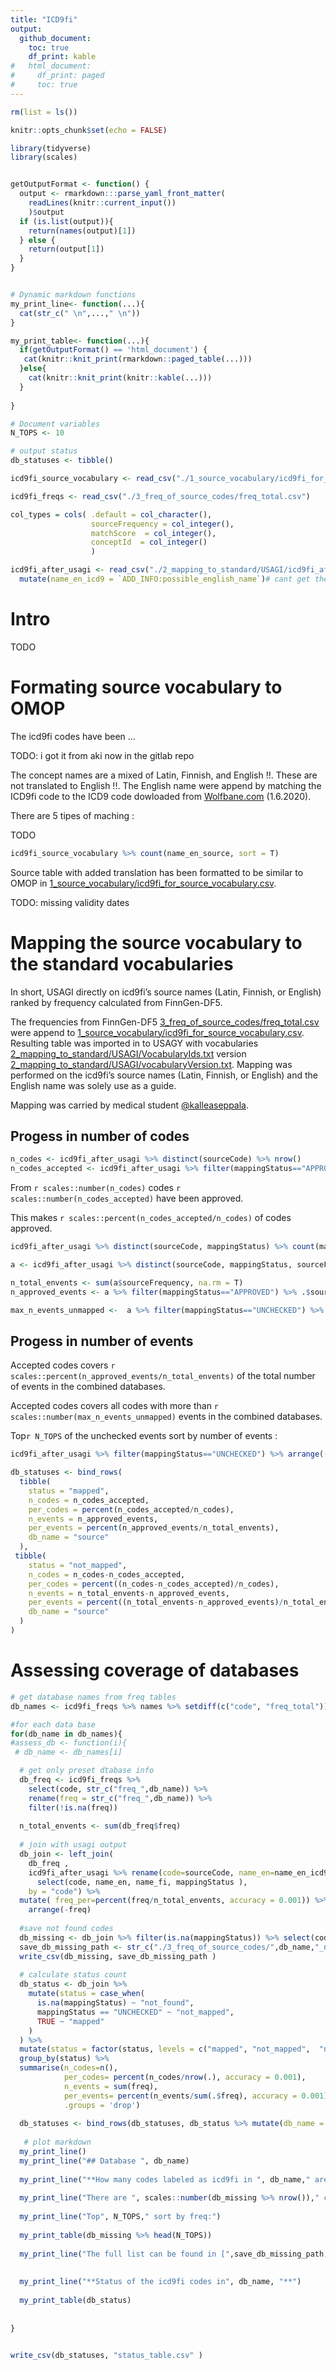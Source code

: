 ```yaml
---
title: "ICD9fi"
output:
  github_document:
    toc: true
    df_print: kable
#   html_document:
#     df_print: paged
#     toc: true
---
```


```r
rm(list = ls())

knitr::opts_chunk$set(echo = FALSE)

library(tidyverse)
library(scales)


getOutputFormat <- function() {
  output <- rmarkdown:::parse_yaml_front_matter(
    readLines(knitr::current_input())
    )$output
  if (is.list(output)){
    return(names(output)[1])
  } else {
    return(output[1])
  }
}


# Dynamic markdown functions
my_print_line<- function(...){
  cat(str_c(" \n",...," \n"))
}

my_print_table<- function(...){
  if(getOutputFormat() == 'html_document') {
   cat(knitr::knit_print(rmarkdown::paged_table(...)))
  }else{
    cat(knitr::knit_print(knitr::kable(...)))
  }
  
}

# Document variables 
N_TOPS <- 10

# output status
db_statuses <- tibble()

```

```r
icd9fi_source_vocabulary <- read_csv("./1_source_vocabulary/icd9fi_for_source_vocabulary.csv")

icd9fi_freqs <- read_csv("./3_freq_of_source_codes/freq_total.csv")

col_types = cols( .default = col_character(), 
                  sourceFrequency = col_integer(),
                  matchScore  = col_integer(),
                  conceptId  = col_integer()
                  )

icd9fi_after_usagi <- read_csv("./2_mapping_to_standard/USAGI/icd9fi_after_usagi.csv", col_types = col_types) %>% 
  mutate(name_en_icd9 = `ADD_INFO:possible_english_name`)# cant get the encoding rigth
```


# Intro
TODO



# Formating source vocabulary to OMOP
The icd9fi codes have been ...

TODO: i got it from aki now in the gitlab repo 

The concept names are a mixed of Latin, Finnish, and English !!. These are not translated to English !!. The English name were append by matching the ICD9fi code to the ICD9 code dowloaded from [Wolfbane.com](http://www.wolfbane.com/icd/) (1.6.2020). 

There are 5 tipes of maching : 

TODO

```r
icd9fi_source_vocabulary %>% count(name_en_source, sort = T)
```

Source table with added translation has been formatted to be similar to OMOP in  [1_source_vocabulary/icd9fi_for_source_vocabulary.csv](1_source_vocabulary/icd9fi_for_source_vocabulary.csv). 

TODO: missing validity dates 

# Mapping the source vocabulary to the standard vocabularies
In short, USAGI directly on icd9fi's source names (Latin, Finnish, or English) ranked by frequency calculated from FinnGen-DF5.

The frequencies from FinnGen-DF5 [3_freq_of_source_codes/freq_total.csv](3_freq_of_source_codes/freq_total.csv)
were append to  [1_source_vocabulary/icd9fi_for_source_vocabulary.csv](1_source_vocabulary/icd9fi_for_source_vocabulary.csv). 
Resulting table was imported in to USAGY with vocabularies [2_mapping_to_standard/USAGI/VocabularyIds.txt](2_mapping_to_standard/USAGI/VocabularyIds.txt) version [2_mapping_to_standard/USAGI/vocabularyVersion.txt](2_mapping_to_standard/USAGI/vocabularyVersion.txt). Mapping was performed on the icd9fi's source names (Latin, Finnish, or English) and the English name was solely use as a guide.  

Mapping was carried by medical student [\@kalleaseppala](github.com/kalleaseppala). 


## Progess in number of codes
```r
n_codes <- icd9fi_after_usagi %>% distinct(sourceCode) %>% nrow()
n_codes_accepted <- icd9fi_after_usagi %>% filter(mappingStatus=="APPROVED") %>% distinct(sourceCode) %>% nrow()
```


From `r scales::number(n_codes)` codes `r scales::number(n_codes_accepted)` have been approved. 

This makes `r scales::percent(n_codes_accepted/n_codes)` of codes approved. 


```r
icd9fi_after_usagi %>% distinct(sourceCode, mappingStatus) %>% count(mappingStatus) %>% filter(mappingStatus!="0.3793565332889557")
```

```r
a <- icd9fi_after_usagi %>% distinct(sourceCode, mappingStatus, sourceFrequency)

n_total_envents <- sum(a$sourceFrequency, na.rm = T)
n_approved_events <- a %>% filter(mappingStatus=="APPROVED") %>% .$sourceFrequency %>% sum(na.rm = T)

max_n_events_unmapped <-  a %>% filter(mappingStatus=="UNCHECKED") %>% .$sourceFrequency %>%  max(na.rm = T)
```

## Progess in number of events

Accepted codes covers `r scales::percent(n_approved_events/n_total_envents)` of the total number of events in the combined databases. 

Accepted codes covers all codes with more than `r scales::number(max_n_events_unmapped)` events in the combined databases.

Top`r N_TOPS` of the unchecked events sort by number of events : 

```r
icd9fi_after_usagi %>% filter(mappingStatus=="UNCHECKED") %>% arrange(-sourceFrequency) %>% select(sourceCode,  sourceFrequency, matchScore, sourceName, name_en_icd9) %>%  head(N_TOPS)
```

```r
db_statuses <- bind_rows(
  tibble(
    status = "mapped",
    n_codes = n_codes_accepted,
    per_codes = percent(n_codes_accepted/n_codes),
    n_events = n_approved_events,
    per_events = percent(n_approved_events/n_total_envents), 
    db_name = "source"
  ),
 tibble(
    status = "not_mapped",
    n_codes = n_codes-n_codes_accepted,
    per_codes = percent((n_codes-n_codes_accepted)/n_codes),
    n_events = n_total_envents-n_approved_events,
    per_events = percent((n_total_envents-n_approved_events)/n_total_envents), 
    db_name = "source"
  )
)
```



# Assessing coverage of databases


```r
# get database names from freq tables 
db_names <- icd9fi_freqs %>% names %>% setdiff(c("code", "freq_total")) %>% str_replace("freq_","")

#for each data base
for(db_name in db_names){
#assess_db <- function(i){
 # db_name <- db_names[i]

  # get only preset dtabase info 
  db_freq <- icd9fi_freqs %>% 
    select(code, str_c("freq_",db_name)) %>% 
    rename(freq = str_c("freq_",db_name)) %>% 
    filter(!is.na(freq))
  
  n_total_envents <- sum(db_freq$freq)
  
  # join with usagi output 
  db_join <- left_join(
    db_freq ,
    icd9fi_after_usagi %>% rename(code=sourceCode, name_en=name_en_icd9, name_fi=sourceName) %>% 
      select(code, name_en, name_fi, mappingStatus ), 
    by = "code") %>%
  mutate( freq_per=percent(freq/n_total_envents, accuracy = 0.001)) %>% 
    arrange(-freq)
  
  #save not found codes
  db_missing <- db_join %>% filter(is.na(mappingStatus)) %>% select(code, freq, freq_per)
  save_db_missing_path <- str_c("./3_freq_of_source_codes/",db_name,"_not_in_icd9fi.csv")
  write_csv(db_missing, save_db_missing_path )
  
  # calculate status count
  db_status <- db_join %>% 
    mutate(status = case_when( 
      is.na(mappingStatus) ~ "not_found",  
      mappingStatus == "UNCHECKED" ~ "not_mapped", 
      TRUE ~ "mapped"
    )
  ) %>% 
  mutate(status = factor(status, levels = c("mapped", "not_mapped",  "not_found"))) %>% 
  group_by(status) %>% 
  summarise(n_codes=n(), 
            per_codes= percent(n_codes/nrow(.), accuracy = 0.001),
            n_events = sum(freq), 
            per_events= percent(n_events/sum(.$freq), accuracy = 0.001), 
            .groups = 'drop')
  
  db_statuses <- bind_rows(db_statuses, db_status %>% mutate(db_name = db_name))
  
   # plot markdown 
  my_print_line()
  my_print_line("## Database ", db_name)
  
  my_print_line("**How many codes labeled as icd9fi in ", db_name," are not in the icd9fi standard?**")
  
  my_print_line("There are ", scales::number(db_missing %>% nrow())," codes not found in the standard")
  
  my_print_line("Top", N_TOPS," sort by freq:")
  
  my_print_table(db_missing %>% head(N_TOPS))
  
  my_print_line("The full list can be found in [",save_db_missing_path,"](",save_db_missing_path,")")
  
 
  my_print_line("**Status of the icd9fi codes in", db_name, "**")
  
  my_print_table(db_status)
  
  
}


write_csv(db_statuses, "status_table.csv" )
  

```




















